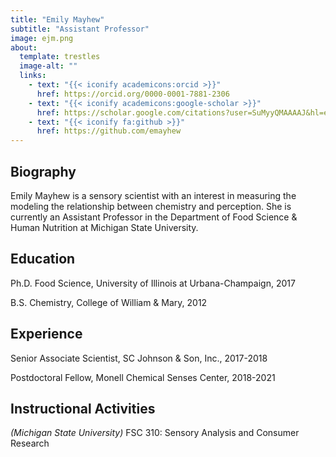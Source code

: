 ```yaml
---
title: "Emily Mayhew"
subtitle: "Assistant Professor"
image: ejm.png
about:
  template: trestles
  image-alt: ""
  links:
    - text: "{{< iconify academicons:orcid >}}"
      href: https://orcid.org/0000-0001-7881-2306
    - text: "{{< iconify academicons:google-scholar >}}"
      href: https://scholar.google.com/citations?user=SuMyyQMAAAAJ&hl=en
    - text: "{{< iconify fa:github >}}"
      href: https://github.com/emayhew
---
```

## Biography

Emily Mayhew is a sensory scientist with an interest in measuring the modeling the relationship between chemistry and perception. She is currently an Assistant Professor in the Department of Food Science & Human Nutrition at Michigan State University. 

## Education

Ph.D. Food Science, University of Illinois at Urbana-Champaign, 2017

B.S. Chemistry, College of William & Mary, 2012


## Experience

Senior Associate Scientist, SC Johnson & Son, Inc., 2017-2018

Postdoctoral Fellow, Monell Chemical Senses Center, 2018-2021


## Instructional Activities

*(Michigan State University)*
FSC 310: Sensory Analysis and Consumer Research 
